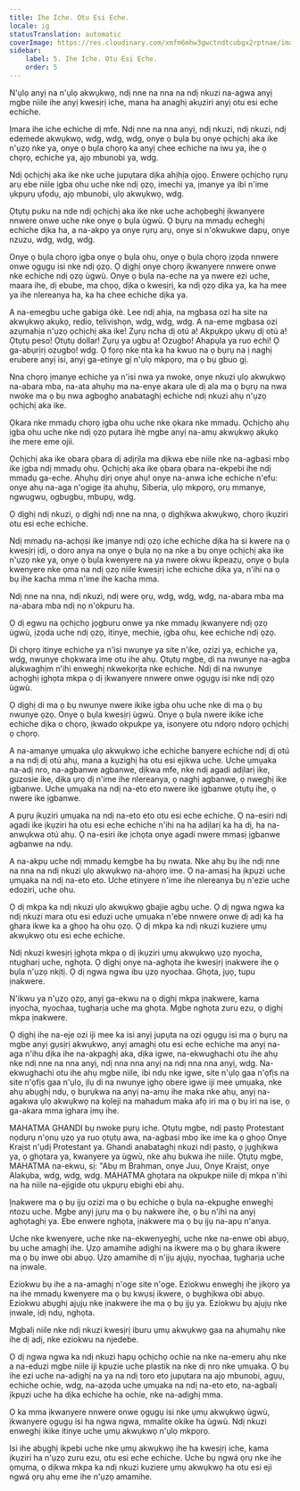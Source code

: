 ```yaml
---
title: Ihe Iche. Otu Esi Eche.
locale: ig
statusTranslation: automatic
coverImage: https://res.cloudinary.com/xmfm6mhw3gwctndtcubgx2rptnae/image/upload/v1740337243/small_cover_educacion_fundamental_a051170f1c.webp
sidebar:
    label: 5. Ihe Iche. Otu Esi Eche.
    order: 5
---
```

N'ụlọ anyị na n'ụlọ akwụkwọ, ndị nne na nna na ndị nkuzi na-agwa anyị mgbe niile ihe anyị kwesịrị iche, mana ha anaghị akụziri anyị otu esi eche echiche.

Ịmara ihe iche echiche dị mfe. Ndị nne na nna anyị, ndị nkuzi, ndị nkuzi, ndị edemede akwụkwọ, wdg, wdg, wdg, onye ọ bụla bụ onye ọchịchị aka ike n'ụzọ nke ya, onye ọ bụla chọrọ ka anyị chee echiche na iwu ya, ihe ọ chọrọ, echiche ya, ajọ mbunobi ya, wdg.

Ndị ọchịchị aka ike nke uche jupụtara dịka ahịhịa ọjọọ. Enwere ọchịchọ rụrụ arụ ebe niile ịgba ohu uche nke ndị ọzọ, imechi ya, ịmanye ya ibi n'ime ụkpụrụ ụfọdụ, ajọ mbunobi, ụlọ akwụkwọ, wdg.

Ọtụtụ puku na nde ndị ọchịchị aka ike nke uche achọbeghị ịkwanyere nnwere onwe uche nke onye ọ bụla ùgwù. Ọ bụrụ na mmadụ echeghị echiche dịka ha, a na-akpọ ya onye rụrụ arụ, onye si n'okwukwe dapụ, onye nzuzu, wdg, wdg, wdg.

Onye ọ bụla chọrọ ịgba onye ọ bụla ohu, onye ọ bụla chọrọ ịzọda nnwere onwe ọgụgụ isi nke ndị ọzọ. Ọ dịghị onye chọrọ ịkwanyere nnwere onwe nke echiche ndị ọzọ ùgwù. Onye ọ bụla na-eche na ya nwere ezi uche, maara ihe, dị ebube, ma chọọ, dịka o kwesịrị, ka ndị ọzọ dịka ya, ka ha mee ya ihe nlereanya ha, ka ha chee echiche dịka ya.

A na-emegbu uche gabiga ókè. Lee ndị ahịa, na mgbasa ozi ha site na akwụkwọ akụkọ, redio, telivishọn, wdg, wdg, wdg. A na-eme mgbasa ozi azụmahịa n'ụzọ ọchịchị aka ike! Zụrụ ncha dị otú a! Akpụkpọ ụkwụ dị otú a! Ọtụtụ peso! Ọtụtụ dollar! Zụrụ ya ugbu a! Ozugbo! Ahapụla ya ruo echi! Ọ ga-abụrịrị ozugbo! wdg. Ọ fọrọ nke nta ka ha kwuo na ọ bụrụ na ị naghị erubere anyị isi, anyị ga-etinye gị n'ụlọ mkpọrọ, ma ọ bụ gbuo gị.

Nna chọrọ ịmanye echiche ya n'isi nwa ya nwoke, onye nkuzi ụlọ akwụkwọ na-abara mba, na-ata ahụhụ ma na-enye akara ule dị ala ma ọ bụrụ na nwa nwoke ma ọ bụ nwa agbọghọ anabataghị echiche ndị nkuzi ahụ n'ụzọ ọchịchị aka ike.

Ọkara nke mmadụ chọrọ ịgba ohu uche nke ọkara nke mmadụ. Ọchịchọ ahụ ịgba ohu uche nke ndị ọzọ pụtara ìhè mgbe anyị na-amụ akwụkwọ akụkọ ihe mere eme ojii.

Ọchịchị aka ike ọbara ọbara dị adịrịla ma dịkwa ebe niile nke na-agbasi mbọ ike ịgba ndị mmadụ ohu. Ọchịchị aka ike ọbara ọbara na-ekpebi ihe ndị mmadụ ga-eche. Ahụhụ dịrị onye ahụ! onye na-anwa iche echiche n'efu: onye ahụ na-aga n'ogige ịta ahụhụ, Siberia, ụlọ mkpọrọ, ọrụ mmanye, ngwugwu, ogbugbu, mbupụ, wdg.

Ọ dịghị ndị nkuzi, ọ dịghị ndị nne na nna, ọ dịghịkwa akwụkwọ, chọrọ ịkụziri otu esi eche echiche.

Ndị mmadụ na-achọsi ike ịmanye ndị ọzọ iche echiche dịka ha si kwere na ọ kwesịrị ịdị, o doro anya na onye ọ bụla nọ na nke a bụ onye ọchịchị aka ike n'ụzọ nke ya, onye ọ bụla kwenyere na ya nwere okwu ikpeazụ, onye ọ bụla kwenyere nke ọma na ndị ọzọ niile kwesịrị iche echiche dịka ya, n'ihi na ọ bụ ihe kacha mma n'ime ihe kacha mma.

Ndị nne na nna, ndị nkuzi, ndị were ọrụ, wdg, wdg, wdg, na-abara mba ma na-abara mba ndị nọ n'okpuru ha.

Ọ dị egwu na ọchịchọ jọgburu onwe ya nke mmadụ ịkwanyere ndị ọzọ ùgwù, ịzọda uche ndị ọzọ, itinye, mechie, ịgba ohu, kee echiche ndị ọzọ.

Di chọrọ itinye echiche ya n'isi nwunye ya site n'ike, ozizi ya, echiche ya, wdg, nwunye chọkwara ime otu ihe ahụ. Ọtụtụ mgbe, di na nwunye na-agba alụkwaghịm n'ihi enweghị nkwekọrịta nke echiche. Ndị di na nwunye achọghị ịghọta mkpa ọ dị ịkwanyere nnwere onwe ọgụgụ isi nke ndị ọzọ ùgwù.

Ọ dịghị di ma ọ bụ nwunye nwere ikike ịgba ohu uche nke di ma ọ bụ nwunye ọzọ. Onye ọ bụla kwesịrị ùgwù. Onye ọ bụla nwere ikike iche echiche dịka o chọrọ, ịkwado okpukpe ya, isonyere otu ndọrọ ndọrọ ọchịchị ọ chọrọ.

A na-amanye ụmụaka ụlọ akwụkwọ iche echiche banyere echiche ndị dị otú a na ndị dị otú ahụ, mana a kụzighị ha otu esi ejikwa uche. Uche ụmụaka na-adị nro, na-agbanwe agbanwe, dịkwa mfe, nke ndị agadi adịlarị ike, guzosie ike, dịka ụrọ dị n'ime ihe nlereanya, ọ naghị agbanwe, ọ nweghị ike ịgbanwe. Uche ụmụaka na ndị na-eto eto nwere ike ịgbanwe ọtụtụ ihe, ọ nwere ike ịgbanwe.

A pụrụ ịkụziri ụmụaka na ndị na-eto eto otu esi eche echiche. Ọ na-esiri ndị agadi ike ịkụziri ha otu esi eche echiche n'ihi na ha adịlarị ka ha dị, ha na-anwụkwa otú ahụ. Ọ na-esiri ike ịchọta onye agadi nwere mmasị ịgbanwe agbanwe na ndụ.

A na-akpụ uche ndị mmadụ kemgbe ha bụ nwata. Nke ahụ bụ ihe ndị nne na nna na ndị nkuzi ụlọ akwụkwọ na-ahọrọ ime. Ọ na-amasị ha ịkpụzi uche ụmụaka na ndị na-eto eto. Uche etinyere n'ime ihe nlereanya bụ n'ezie uche edoziri, uche ohu.

Ọ dị mkpa ka ndị nkuzi ụlọ akwụkwọ gbajie agbụ uche. Ọ dị ngwa ngwa ka ndị nkuzi mara otu esi eduzi uche ụmụaka n'ebe nnwere onwe dị adị ka ha ghara ikwe ka a ghọọ ha ohu ọzọ. Ọ dị mkpa ka ndị nkuzi kuziere ụmụ akwụkwọ otu esi eche echiche.

Ndị nkuzi kwesịrị ịghọta mkpa ọ dị ịkụziri ụmụ akwụkwọ ụzọ nyocha, ntụgharị uche, nghọta. Ọ dịghị onye na-aghọta ihe kwesịrị ịnakwere ihe ọ bụla n'ụzọ nkịtị. Ọ dị ngwa ngwa ibu ụzọ nyochaa. Ghọta, jụọ, tupu ịnakwere.

N'ikwu ya n'ụzọ ọzọ, anyị ga-ekwu na ọ dịghị mkpa ịnakwere, kama ịnyocha, nyochaa, tụgharịa uche ma ghọta. Mgbe nghọta zuru ezu, ọ dịghị mkpa ịnakwere.

Ọ dịghị ihe na-eje ozi iji mee ka isi anyị jupụta na ozi ọgụgụ isi ma ọ bụrụ na mgbe anyị gụsịrị akwụkwọ, anyị amaghị otu esi eche echiche ma anyị na-aga n'ihu dịka ihe na-akpaghị aka, dịka igwe, na-ekwughachi otu ihe ahụ nke ndị nne na nna anyị, ndị nna nna anyị na ndị nna nna anyị, wdg. Na-ekwughachi otu ihe ahụ mgbe niile, ibi ndụ nke igwe, site n'ụlọ gaa n'ọfịs na site n'ọfịs gaa n'ụlọ, ịlụ di na nwunye ịghọ obere igwe iji mee ụmụaka, nke ahụ abụghị ndụ, ọ bụrụkwa na anyị na-amụ ihe maka nke ahụ, anyị na-agakwa ụlọ akwụkwọ na kọleji na mahadum maka afọ iri ma ọ bụ iri na ise, ọ ga-akara mma ịghara ịmụ ihe.

MAHATMA GHANDI bụ nwoke pụrụ iche. Ọtụtụ mgbe, ndị pastọ Protestant nọdụrụ n'ọnụ ụzọ ya ruo ọtụtụ awa, na-agbasi mbọ ike ime ka ọ ghọọ Onye Kraịst n'ụdị Protestant ya. Ghandi anabataghị nkuzi ndị pastọ, ọ jụghịkwa ya, ọ ghọtara ya, kwanyere ya ùgwù, nke ahụ bụkwa ihe niile. Ọtụtụ mgbe, MAHATMA na-ekwu, sị: "Abụ m Brahman, onye Juu, Onye Kraịst, onye Alakụba, wdg, wdg, wdg. MAHATMA ghọtara na okpukpe niile dị mkpa n'ihi na ha niile na-ejigide otu ụkpụrụ ebighi ebi ahụ.

Ịnakwere ma ọ bụ ịjụ ozizi ma ọ bụ echiche ọ bụla na-ekpughe enweghị ntozu uche. Mgbe anyị jụrụ ma ọ bụ nakwere ihe, ọ bụ n'ihi na anyị aghọtaghị ya. Ebe enwere nghọta, ịnakwere ma ọ bụ ịjụ na-apụ n'anya.

Uche nke kwenyere, uche nke na-ekwenyeghị, uche nke na-enwe obi abụọ, bụ uche amaghị ihe. Ụzọ amamihe adịghị na ikwere ma ọ bụ ghara ikwere ma ọ bụ inwe obi abụọ. Ụzọ amamihe dị n'ịjụ ajụjụ, nyochaa, tụgharịa uche na ịnwale.

Eziokwu bụ ihe a na-amaghị n'oge site n'oge. Eziokwu enweghị ihe jikọrọ ya na ihe mmadụ kwenyere ma ọ bụ kwụsị ikwere, ọ bụghịkwa obi abụọ. Eziokwu abụghị ajụjụ nke ịnakwere ihe ma ọ bụ ịjụ ya. Eziokwu bụ ajụjụ nke ịnwale, ịdị ndụ, nghọta.

Mgbalị niile nke ndị nkuzi kwesịrị iburu ụmụ akwụkwọ gaa na ahụmahụ nke ihe dị adị, nke eziokwu na njedebe.

Ọ dị ngwa ngwa ka ndị nkuzi hapụ ọchịchọ ochie na nke na-emerụ ahụ nke a na-eduzi mgbe niile iji kpụzie uche plastik na nke dị nro nke ụmụaka. Ọ bụ ihe ezi uche na-adịghị na ya na ndị toro eto jupụtara na ajọ mbunobi, agụụ, echiche ochie, wdg, na-azọda uche ụmụaka na ndị na-eto eto, na-agbalị ịkpụzi uche ha dịka echiche ha ochie, nke na-adịghị mma.

Ọ ka mma ịkwanyere nnwere onwe ọgụgụ isi nke ụmụ akwụkwọ ùgwù, ịkwanyere ọgụgụ isi ha ngwa ngwa, mmalite okike ha ùgwù. Ndị nkuzi enweghị ikike itinye uche ụmụ akwụkwọ n'ụlọ mkpọrọ.

Isi ihe abụghị ikpebi uche nke ụmụ akwụkwọ ihe ha kwesịrị iche, kama ịkụziri ha n'ụzọ zuru ezu, otu esi eche echiche. Uche bụ ngwá ọrụ nke ihe ọmụma, ọ dịkwa mkpa ka ndị nkuzi kuziere ụmụ akwụkwọ ha otu esi eji ngwá ọrụ ahụ eme ihe n'ụzọ amamihe.

